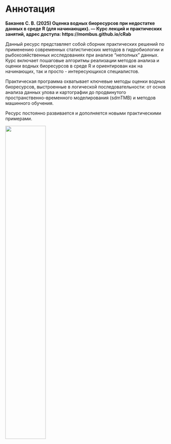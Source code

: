 # Аннотация {.unnumbered}

**Баканев С. В. (2025) Оценка водных биоресурсов при недостатке данных в среде R (для начинающих). — Курс лекций и практических занятий, адрес доступа: https://mombus.github.io/cRab**

Данный ресурс представляет собой сборник практических решений по применению современных статистических методов в гидробиологии и рыбохозяйственных исследованиях при анализе "неполных" данных. Курс включает пошаговые алгоритмы реализации методов анализа и оценки водных биоресурсов в среде R и ориентирован как на начинающих, так и просто - интересующихся специалистов.

Практическая программа охватывает ключевые методы оценки водных биоресурсов, выстроенные в логической последовательности: от основ анализа данных улова и картографии до продвинутого пространственно-временного моделирования (sdmTMB) и методов машинного обучения.

Ресурс постоянно развивается и дополняется новыми практическими примерами.

![](images/cRab_logo.png){fig-align="center" width="50%"}
